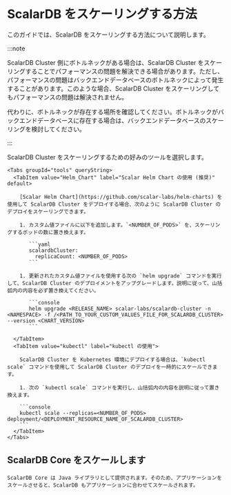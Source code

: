 # ScalarDB をスケーリングする方法


このガイドでは、ScalarDB をスケーリングする方法について説明します。

:::note

ScalarDB Cluster 側にボトルネックがある場合は、ScalarDB Cluster をスケーリングすることでパフォーマンスの問題を解決できる場合があります。ただし、パフォーマンスの問題はバックエンドデータベースのボトルネックによって発生することがあります。このような場合、ScalarDB Cluster をスケーリングしてもパフォーマンスの問題は解決されません。

代わりに、ボトルネックが存在する場所を確認してください。ボトルネックがバックエンドデータベースに存在する場合は、バックエンドデータベースのスケーリングを検討してください。

:::

<Tabs groupId="editions" queryString>
  <TabItem value="ScalarDB_Cluster" label="ScalarDB Cluster (Enterprise edition)" default>
    ScalarDB Cluster をスケーリングするための好みのツールを選択します。

    <Tabs groupId="tools" queryString>
      <TabItem value="Helm_Chart" label="Scalar Helm Chart の使用 (推奨)" default>

        [Scalar Helm Chart](https://github.com/scalar-labs/helm-charts) を使用して ScalarDB Cluster をデプロイする場合、次のように ScalarDB Cluster のデプロイをスケーリングできます。

        1. カスタム値ファイルに以下を追加します。`<NUMBER_OF_PODS>` を、スケーリングするポッドの数に置き換えます。

           ```yaml
           scalardbCluster:
             replicaCount: <NUMBER_OF_PODS>
           ```

        1. 更新されたカスタム値ファイルを使用する次の `helm upgrade` コマンドを実行して、ScalarDB Cluster のデプロイメントをアップグレードします。説明に従って、山括弧内の内容を必ず置き換えてください。

           ```console
           helm upgrade <RELEASE_NAME> scalar-labs/scalardb-cluster -n <NAMESPACE> -f /<PATH_TO_YOUR_CUSTOM_VALUES_FILE_FOR_SCALARDB_CLUSTER> --version <CHART_VERSION>
           ```

      </TabItem>
      <TabItem value="kubectl" label="kubectl の使用">

        ScalarDB Cluster を Kubernetes 環境にデプロイする場合は、`kubectl scale` コマンドを使用して ScalarDB Cluster のデプロイを一時的にスケールできます。

        1. 次の `kubectl scale` コマンドを実行し、山括弧内の内容を説明に従って置き換えます。

        ```console
        kubectl scale --replicas=<NUMBER_OF_PODS> deployment/<DEPLOYMENT_RESOURCE_NAME_OF_SCALARDB_CLUSTER>
        ```
      </TabItem>
    </Tabs>
  </TabItem>
  <TabItem value="ScalarDB_Core" label="ScalarDB Core ライブラリ (Community edition)">
    <h2>ScalarDB Core をスケールします</h2>

    ScalarDB Core は Java ライブラリとして提供されます。そのため、アプリケーションをスケールさせると、ScalarDB もアプリケーションに合わせてスケールされます。

  </TabItem>
</Tabs>

